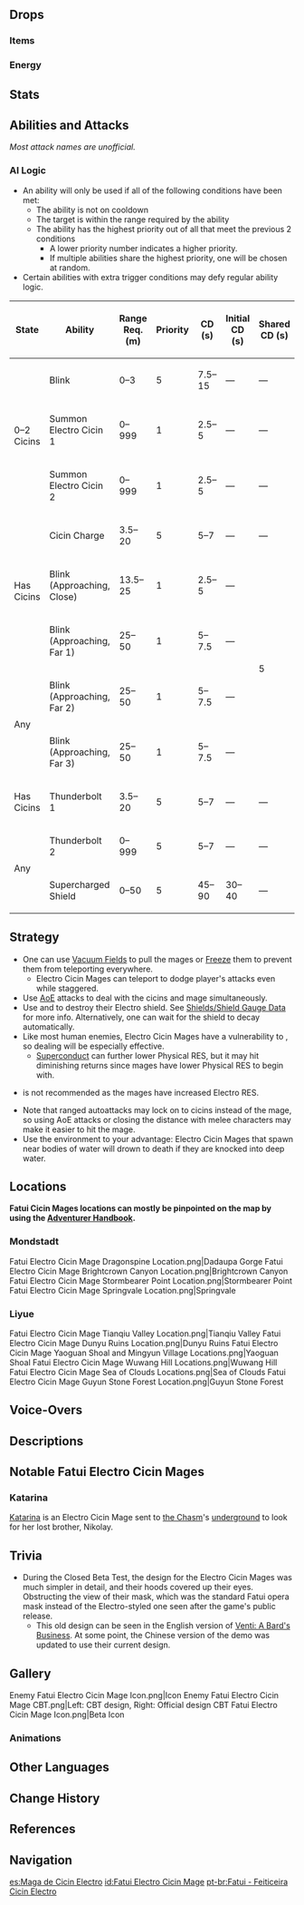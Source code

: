 {{Enemy Infobox
|image    = Enemy Fatui Electro Cicin Mage.png
|dmgtype  = Electro
|weakpoint = yes
|type     = Elite Enemies
|family   = Fatui
|group    = Fatui Cicin Mages
|faction  = Fatui
|location = Multiple
|ability1 = Shield
|ability2 = Interruption Resistance
|ability3 = Summoning
|ability4 = Teleport
|voiceCN  = [https://zh.moegirl.org.cn/诺亚(配音演员) Nuoya ({{zh|诺亚}})]<ref name="Nuoya">Bilibili: [https://www.bilibili.com/video/BV18Z4y1V7rB Version 1.1 Chinese Special Program] (Timestamp: 10m)</ref>
|voiceJP  = [http://amuleto.jp/talents/aotohiroka.html Aoto Hiroka ({{ja|青戸浩香}})]<ref>Twitter: [https://twitter.com/aotohirohiro/status/1344270633555746825 JP VA Self Announcement]</ref>
}}
{{Enemy Intro}}

==Drops==
===Items===
{{Drops Table|type=Fatui Cicin Mages}}

===Energy===
{{Energy Drops
|hp1   = 66
|o1    = 1
|hp2   = 33
|o2    = 1
|hp3   = 0
|o3    = 1
}}

==Stats==
{{Enemy Stats
|phys_res     = -20%
|electro_res  = 50%
|hp_ratio     = 5
|hp_type      = 1
|atk_ratio    = 4
}}

==Abilities and Attacks==
''Most attack names are unofficial.''
{{Enemy Attacks
|enemy = Electro Cicin Mage

|name_1 = Summon Electro Cicin
|desc_1 = Summons three [[Electro Cicin]]s. Summoned Cicins will despawn when the Electro Cicin Mage is defeated. The Mage will only use this ability when no summoned Cicins are present. While summoning Cicins, the mage's [[Interruption Resistance]] is greatly increased.
|file_1 = Electro Cicin Mage Summon Cicins

|name_2 = Cicin Charge
|desc_2 = Teleports summoned Cicins into a line in front of the Mage and commands them to charge consecutively at the target in balls of Electro, dealing '''100% Cicin's ATK''' as {{Color|Electro DMG}}. After charging, Cicins become immobilized briefly.

|name_3 = Blink
|desc_3 = Travels through the air to a nearby point as an electric current. The Mage can use this ability immediately after recovering poise, allowing her to blink out of a stagger or knockback animation.

|name_4 = Blink (Approaching)
|desc_4 = Consecutively blinks up to 4 times towards the target. The Mage will only use this ability if far from the target. This is considered a different ability than the regular Blink, so the Mage can use them in succession.
|file_4 = Electro Cicin Mage Blink Approaching

|name_5 = Thunderbolt
|desc_5 = Summons a falling bolt of Electro energy to strike their foe, dealing '''100% ATK''' as {{Color|[[AoE]] Electro DMG}}; leaves behind a static charge that deals '''25% ATK''' as {{Color|Electro DoT}} to targets within.
* Certain enhanced Fatui Electro Cicin Mages, found in certain [[Domains]], [[Spiral Abyss]], overworld events and challenges, will consecutively summon '''2-6''' thunderbolts instead of 1. The number of thunderbolts is chosen randomly.

|name_6 = Supercharged Shield
|desc_6 = After ~40 seconds, absorbs all summoned Cicins, conjures an {{Color|Electro Shield}} and then begins flying towards the player, and continuously deals '''25% ATK''' as {{Color|Electro DMG}} to surrounding targets. While generating a shield, the mage's Interruption Resistance is greatly increased.
* The shield grants immunity to DMG and increased movement speed (faster than a player's base running speed, but slower than base sprinting speed) and prevents the Mage from being staggered or knocked down.
* The shield depletes gradually over ~12 seconds, but can be depleted faster with elemental reactions.
* The shield starts with 8 Electro gauge units, but will usually deplete after 5 to 6 units of reactions due to the decay over time.
}}

===AI Logic===
{{See also|Cooldown#Enemy Cooldowns}}
* An ability will only be used if all of the following conditions have been met:
** The ability is not on cooldown
** The target is within the range required by the ability
** The ability has the highest priority out of all that meet the previous 2 conditions
*** A lower priority number indicates a higher priority.
*** If multiple abilities share the highest priority, one will be chosen at random.
* Certain abilities with extra trigger conditions may defy regular ability logic.

{| class="wikitable"
! State !! Ability !! Range Req. (m) !! Priority !! style="width:80px" | CD (s) !! Initial CD (s) !! Shared CD (s) !! Action Interval (s) !! Triggers Act. Int. !! Ignores Act. Int.
|-
| rowspan="3" | 0–2 Cicins || Blink || 0–3 || 5 || 7.5–15 || &mdash; || &mdash; || rowspan="11" | 2 || {{check|no}} || {{check|yes}}
|-
| Summon Electro Cicin 1 || 0–999 || 1 || 2.5–5 || &mdash; || &mdash; || {{check|yes}} || {{check|yes}}
|-
| Summon Electro Cicin 2 || 0–999 || 1 || 2.5–5 || &mdash; || &mdash; || {{check|yes}} || {{check|yes}}
|-
| rowspan="3" | Has Cicins || Cicin Charge || 3.5–20 || 5 || 5–7 || &mdash; || &mdash; || {{check|yes}} || {{check|no}}
|-
| Blink (Approaching, Close) || 13.5–25 || 1 || 2.5–5 || &mdash; || rowspan="4" | 5 || {{check|no}} || {{check|no}}
|-
| Blink (Approaching, Far 1) || 25–50 || 1 || 5–7.5 || &mdash; || {{check|no}} || {{check|no}}
|-
| rowspan="2" | Any || Blink (Approaching, Far 2) || 25–50 || 1 || 5–7.5 || &mdash; || {{check|no}} || {{check|no}}
|-
| Blink (Approaching, Far 3) || 25–50 || 1 || 5–7.5 || &mdash; || {{check|no}} || {{check|no}}
|-
| Has Cicins || Thunderbolt 1 || 3.5–20 || 5 || 5–7 || &mdash; || &mdash; || {{check|yes}} || {{check|no}}
|-
| rowspan="2" | Any || Thunderbolt 2 || 0–999 || 5 || 5–7 || &mdash; || &mdash; || {{check|yes}} || {{check|no}}
|-
| Supercharged Shield || 0–50 || 5 || 45–90 || 30–40 || &mdash; || {{check|yes}} || {{check|yes}}
|}

==Strategy==
*One can use [[Vacuum Field]]s to pull the mages or [[Frozen|Freeze]] them to prevent them from teleporting everywhere.
**Electro Cicin Mages can teleport to dodge player's attacks even while staggered.
*Use [[AoE]] attacks to deal with the cicins and mage simultaneously.
*Use {{Pyro}} and {{Cryo}} to destroy their Electro shield. See [[Shields/Shield Gauge Data]] for more info. Alternatively, one can wait for the shield to decay automatically.
*Like most human enemies, Electro Cicin Mages have a vulnerability to {{Color|Physical DMG}}, so dealing {{Color|Physical DMG}} will be especially effective.
**[[Superconduct]] can further lower Physical RES, but it may hit diminishing returns since mages have lower Physical RES to begin with.
*{{Electro}} is not recommended as the mages have increased Electro RES.
*Note that ranged autoattacks may lock on to cicins instead of the mage, so using AoE attacks or closing the distance with melee characters may make it easier to hit the mage.
*Use the environment to your advantage: Electro Cicin Mages that spawn near bodies of water will drown to death if they are knocked into deep water.

==Locations==
'''Fatui Cicin Mages locations can mostly be pinpointed on the map by using the [[Adventurer Handbook]].'''
===Mondstadt===
<gallery>
Fatui Electro Cicin Mage Dragonspine Location.png|Dadaupa Gorge
Fatui Electro Cicin Mage Brightcrown Canyon Location.png|Brightcrown Canyon
Fatui Electro Cicin Mage Stormbearer Point Location.png|Stormbearer Point
Fatui Electro Cicin Mage Springvale Location.png|Springvale
</gallery>

===Liyue===
<gallery>
Fatui Electro Cicin Mage Tianqiu Valley Location.png|Tianqiu Valley
Fatui Electro Cicin Mage Dunyu Ruins Location.png|Dunyu Ruins
Fatui Electro Cicin Mage Yaoguan Shoal and Mingyun Village Locations.png|Yaoguan Shoal
Fatui Electro Cicin Mage Wuwang Hill Locations.png|Wuwang Hill
Fatui Electro Cicin Mage Sea of Clouds Locations.png|Sea of Clouds
Fatui Electro Cicin Mage Guyun Stone Forest Location.png|Guyun Stone Forest
</gallery>

==Voice-Overs==
{{VO/Enemy
|enemy                   = Fatui Electro Cicin Mage
|vo_01_00_title          = Spotting the Player
|vo_01_01_file           = VO {lang}{name} - There You Are Eavesdropper.ogg
|vo_01_01_tx_en          = There you are, eavesdropper.
|vo_01_01_tx_zh          = 发现你了，偷窥者。
|vo_01_01_rm_zh          = Fāxiàn nǐle, tōukuī zhě.
|vo_01_01_tx_ja          = 見ーつけた…覗き魔！
|vo_01_01_tx_ko          = 찾았다, 염탐꾼!
|vo_01_02_file           = VO {lang}{name} - Are You Here To Play With Me.ogg
|vo_01_02_tx_en          = Are you, here to play with me?
|vo_01_02_tx_zh          = 你是…来陪我玩的吗？
|vo_01_02_rm_zh          = Nǐ shì... Lái péi wǒ wán de ma?
|vo_01_02_tx_ja          = あんた…私と遊びにきたわけ？
|vo_01_02_tx_ko          = 나랑… 놀려고 온 건가?

|vo_02_00_title          = Summoning Cicins
|vo_02_01_file           = VO {lang}{name} - The More The Merrier.ogg
|vo_02_01_tx_en          = The more, the merrier!
|vo_02_01_tx_zh          = 既然要玩，就多叫些小伙伴来！
|vo_02_01_rm_zh          = Jìrán yào wán, jiù duō jiào xiē xiǎohuǒbàn lái!
|vo_02_01_tx_ja          = 遊ぶなら…もっと派手にやろう！
|vo_02_01_tx_ko          = 이왕 노는 거, 친구를 좀 더 불러오지!
|vo_02_02_file           = VO {lang}{name} - Let Me Amuse Myself A Little.ogg
|vo_02_02_tx_en          = Ahaha! Let me amuse myself a little.
|vo_02_02_tx_zh          = 呵呵呵呵，让这些孩子们来助助兴吧！
|vo_02_02_rm_zh          = Hēhēhēhē, ràng zhèxiē háizimen lái zhùzhùxìng ba!
|vo_02_02_tx_ja          = アハッ…！この子達で盛り上げよう！
|vo_02_02_tx_ko          = 이 아이들로… 분위기 좀 띄워볼까?

|vo_03_00_title          = Attacking
|vo_03_01_tx_en          = {{A|VO Fatui Electro Cicin Mage - Attacking 01.ogg}} {{A|VO Fatui Electro Cicin Mage - Attacking 02.ogg}} {{A|VO Fatui Electro Cicin Mage - Attacking 03.ogg}} {{A|VO Fatui Electro Cicin Mage - Attacking 04.ogg}} {{A|VO Fatui Electro Cicin Mage - Attacking 05.ogg}}

|vo_04_00_title          = Teleporting
|vo_04_01_file           = VO {lang}{name} - Over Here.ogg
|vo_04_01_tx_en          = Over here!
|vo_04_01_tx_zh          = 这边！
|vo_04_01_rm_zh          = Zhèbiān!
|vo_04_01_tx_ja          = こっちよ！
|vo_04_01_rm_ja          = Kocchi yo!
|vo_04_01_tx_ko          = 이쪽이다!
|vo_04_02_file           = VO {lang}{name} - Poof.ogg
|vo_04_02_tx_en          = Poof!
|vo_04_02_tx_zh          = Poof！
|vo_04_02_tx_ja          = ブーフ！
|vo_04_02_rm_ja          = Buufu!
|vo_04_02_tx_ko          = 푸프!
|vo_04_03_file           = VO {lang}{name} - Blink.ogg
|vo_04_03_tx_en          = Blink!
|vo_04_03_tx_zh          = Blink！
|vo_04_03_tx_ja          = ブリンク！
|vo_04_03_rm_ja          = Burinku!
|vo_04_03_tx_ko          = 블링크!

|vo_05_00_title          = Idle
|vo_05_01_file           = VO {lang}{name} - Boring So Very Boring.ogg
|vo_05_01_tx_en          = Boring... So very boring...
|vo_05_01_tx_zh          = 无聊，无聊，好无聊啊。
|vo_05_01_rm_zh          = Wúliáo, wúliáo, hǎo wúliáo a.
|vo_05_01_tx_ja          = 退屈…退屈…退屈よぉ…
|vo_05_01_tx_ko          = 지루해… 지루해… 너무 지루해…
|vo_05_02_file           = VO {lang}{name} - Idle 04.ogg
|vo_05_02_tx_en          = Hahahaha...!
|vo_05_02_tx_zh          = 哈哈哈哈！
|vo_05_02_rm_zh          = Hāhāhāhā!
|vo_05_02_tx_ja          = 
|vo_05_02_tx_ko          = 하하하하!
|vo_05_03_file           = VO {lang}{name} - Uhhh Who Can I Find Who Might Amuse Me.ogg
|vo_05_03_tx_en          = Ah... Who can I find who might amuse me?
|vo_05_03_tx_zh          = 啊…谁能陪我玩玩呢？
|vo_05_03_rm_zh          = A... Shéi néng péi wǒ wánwán ne?
|vo_05_03_tx_ja          = 誰か遊んでくれないかなぁ…
|vo_05_03_tx_ko          = 어디… 재밌는 상대 없을까?
|vo_05_04_tx_en          = {{A|VO Fatui Electro Cicin Mage - Idle 01.ogg}} {{A|VO Fatui Electro Cicin Mage - Idle 02.ogg}} {{A|VO Fatui Electro Cicin Mage - Idle 03.ogg}}
|vo_05_04_tx_zh          = 
|vo_05_04_rm_zh          = 
|vo_05_04_tx_ja          = 
|vo_05_04_tx_ko          = 

|vo_06_00_title          = Activating Shield
|vo_06_01_file           = VO {lang}{name} - You Really Know How To Get Me Going Hahahaha.ogg
|vo_06_01_tx_en          = You really know how to get me going! Hahahaha!
|vo_06_01_tx_zh          = 你可真会…讨我开心！哈哈哈哈哈！
|vo_06_01_rm_zh          = Nǐ kě zhēn huì... Tǎo wǒ kāixīn! Hāhāhāhāhā!
|vo_06_01_tx_ja          = よくも…楽しませてくれたいね！アハハハハハァ！
|vo_06_01_tx_ko          = 아하하, 넌 정말 날 즐겁게 해주는군!
|vo_06_02_file           = VO {lang}{name} - Oh Now Youve Got Me Worked Up.ogg
|vo_06_02_tx_en          = Oh! Now you've got me worked up!
|vo_06_02_tx_zh          = 这下你可把我惹急了。
|vo_06_02_rm_zh          = Zhèxià nǐ kě bǎ wǒ rějíle.
|vo_06_02_tx_ja          = よくも…怒らせてくれたなあ！
|vo_06_02_tx_ko          = 나 이번엔 진짜 화났어!

|vo_07_00_title          = Staggered
|vo_07_01_file           = 
|vo_07_01_tx_en          = {{A|VO Fatui Electro Cicin Mage - Staggered 01.ogg}} {{A|VO Fatui Electro Cicin Mage - Staggered 02.ogg}} {{A|VO Fatui Electro Cicin Mage - Staggered 03.ogg}} {{A|VO Fatui Electro Cicin Mage - Staggered 04.ogg}} {{A|VO Fatui Electro Cicin Mage - Staggered 05.ogg}}

|vo_09_00_title          = Defeated
|vo_09_01_file           = VO {lang}{name} - Look At Me Just Once More.ogg
|vo_09_01_tx_en          = Look at me... just... once more...
|vo_09_01_tx_zh          = 再…多看我一眼。
|vo_09_01_rm_zh          = Zài... Duō kàn wǒ yīyǎn.
|vo_09_01_tx_ja          = もう一回…私を見てほしい…
|vo_09_01_tx_ko          = 한 번만 더 봐줘…
|vo_09_02_file           = VO {lang}{name} - The Cicins Shine No Longer.ogg
|vo_09_02_tx_en          = The Cicins shine no longer...
|vo_09_02_tx_zh          = 萤火…不再…闪烁…
|vo_09_02_rm_zh          = Yíng huǒ... Bù zài... Shǎnshuò...
|vo_09_02_tx_ja          = 蛍火…もう…消えていく…
|vo_09_02_tx_ko          = 반딧불이 더 이상 빛나지 않아…
}}

==Descriptions==
{{Description|A Fatui mage who can command Electro Cicins in battle. Their origins and what they look like under that mask are both mysteries.<br />Similarly to the way that Electro Cicins go crazy for Mist Grass, Cicin Mages take great pleasure in toying with their prey.|[[Archive]]}}

==Notable Fatui Electro Cicin Mages==
===Katarina===
[[Katarina]] is an Electro Cicin Mage sent to [[the Chasm]]'s [[The Chasm/Underground Mines|underground]] to look for her lost brother, Nikolay.

==Trivia==
*During the Closed Beta Test, the design for the Electro Cicin Mages was much simpler in detail, and their hoods covered up their eyes. Obstructing the view of their mask, which was the standard Fatui opera mask instead of the Electro-styled one seen after the game's public release.
**This old design can be seen in the English version of [https://youtu.be/TSsWsCdiiPI Venti: A Bard's Business]. At some point, the Chinese version of the demo was updated to use their current design.

==Gallery==
<gallery>
Enemy Fatui Electro Cicin Mage Icon.png|Icon
Enemy Fatui Electro Cicin Mage CBT.png|Left: CBT design, Right: Official design
CBT Fatui Electro Cicin Mage Icon.png|Beta Icon
</gallery>

===Animations===
{{Preview
|file1    = Fatui Electro Cicin Mage Lantern Juggling
|caption1 = Lantern Juggling
}}

==Other Languages==
{{Other Languages
|en      = Fatui Electro Cicin Mage
|zhs     = 愚人众・雷萤术士
|zhs_rm  = Yúrénzhòng - Léiyíng Shùshì
|zht     = 愚人眾・雷螢術士
|zht_rm  = Yúrénzhòng - Léiyíng Shùshì
|zh_tl   = Fatui - Electro Cicin Mage
|ja      = ファデュイ・{{Rubi|雷|らい|蛍|けい|術|じゅつ|師|し}}
|ja_rm   = Fadyui - Raikei Jutsushi
|ja_tl   = Fatui - Electro Cicin Mage
|ko      = {{tt|우인단|愚人團}}・번개 치친 {{tt|술사|術師}}
|ko_rm   = U'in-dan - Beon'gae Chichin Sulsa
|ko_tl   = Fatui - Lightning Cicin Mage
|es      = Soldado Fatui - Maga de Cicin Electro
|es_tl   = Fatui Soldier - Electro Cicin Mage
|fr      = Mage électroluciole des Fatui
|fr_tl   = Fatui Electrofirefly Mage
|ru      = Фатуи: Маг Электро цицинов
|ru_tl   = Fatui: Electro Cicin Mage
|th      = Fatui - Electro Cicin Mage
|vi      = Fatui - {{tt|Thuật Sĩ|术士}} Cicin Lôi
|vi_tl   = Fatui - Electro Cicin Mage
|de      = Fatui – Elektro-Cicin-Zauberin
|de_tl   = Fatui - Electro Cicin Mage
|id      = Fatui - Electro Cicin Mage
|pt      = Fatui - Feiticeira Cicin Electro
|pt_tl   = Fatui - Electro Cicin Sorceress
|tr      = Fatui Elektrik Cicin Büyücüsü
|tr_tl   = 
|it      = Maga Cicin di Electro dei Fatui
|it_tl   = 
}}

==Change History==
{{Change History|1.0}}

==References==
{{Reflist}}

==Navigation==
{{Enemy Navbox|type=Elite}}

[[es:Maga de Cicin Electro]]
[[id:Fatui Electro Cicin Mage]]
[[pt-br:Fatui - Feiticeira Cicin Electro]]